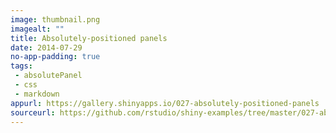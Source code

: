 ```yaml
---
image: thumbnail.png
imagealt: ""
title: Absolutely-positioned panels
date: 2014-07-29 
no-app-padding: true
tags:
 - absolutePanel
 - css
 - markdown
appurl: https://gallery.shinyapps.io/027-absolutely-positioned-panels
sourceurl: https://github.com/rstudio/shiny-examples/tree/master/027-absolutely-positioned-panels
---
```

